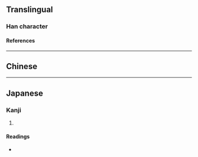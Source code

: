 {{character info/new}}
==Translingual==

===Han character===
{{Han char|rn=9|rad=人|as=07|sn=9|four=26227|canj=OWKS|ids=⿰亻男}}

====References====
{{Han ref|kx=0103.280|dkj=00655|dj=0219.070|hdz=10162.020|uh=4FBD}}

----

==Chinese==
{{zh-see|男|v}}

----

==Japanese==

===Kanji===
{{ja-kanji|grade=|rs=人07}}

# {{defn|lang=ja|sort=人07}}

====Readings====
* {{ja-readings|on=[[だん]] (dan), [[なん]] (nan)|kun=[[おとこ]] (otoko)}}